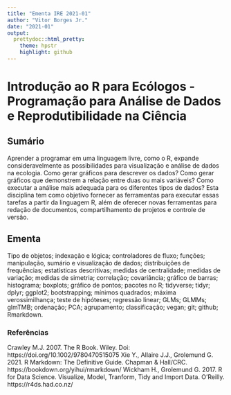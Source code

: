 ```yaml
---
title: "Ementa IRE 2021-01"
author: "Vitor Borges Jr."
date: "2021-01"
output:
  prettydoc::html_pretty:
    theme: hpstr
    highlight: github
---
```


# **Introdução ao R para Ecólogos - Programação para Análise de Dados e Reprodutibilidade na Ciência**

## **Sumário**

Aprender a programar em uma linguagem livre, como o R, expande consideravelmente as possibilidades para visualização e análise de dados na ecologia. Como gerar gráficos para descrever os dados? Como gerar gráficos que demonstrem a relação entre duas ou mais variáveis? Como executar a análise mais adequada para os diferentes tipos de dados? Esta disciplina tem como objetivo fornecer as ferramentas para executar essas tarefas a partir da linguagem R, além de oferecer novas ferramentas para redação de documentos, compartilhamento de projetos e controle de versão.

## **Ementa**

Tipo de objetos; indexação e lógica; controladores de fluxo; funções; manipulação, sumário e visualização de dados; distribuições de frequências; estatísticas descritivas; medidas de centralidade; medidas de variação; medidas de simetria; correlação; covariância; gráfico de barras; histograma; boxplots; gráfico de pontos; pacotes no R; tidyverse; tidyr; dplyr; ggplot2; bootstrapping; mínimos quadrados; máxima verossimilhança; teste de hipóteses; regressão linear; GLMs; GLMMs; glmTMB; ordenação; PCA; agrupamento; classificação; vegan; git; github; Rmarkdown.

### **Referências**

Crawley M.J. 2007. The R Book. Wiley. Doi: https://doi.org/10.1002/9780470515075
Xie Y., Allaire J.J., Grolemund G. 2021. R Markdown: The Definitive Guide. Chapman & Hall/CRC. https://bookdown.org/yihui/rmarkdown/
Wickham H., Grolemund G. 2017. R for Data Science. Visualize, Model, Tranform, Tidy and Import Data. O’Reilly. https://r4ds.had.co.nz/
